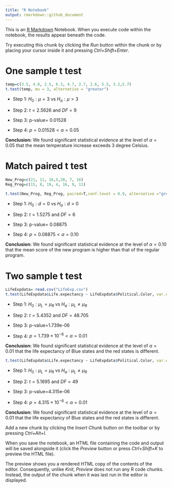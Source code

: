 ```yaml
---
title: "R Notebook"
output: rmarkdown::github_document
---
```


This is an [R Markdown](http://rmarkdown.rstudio.com) Notebook. When you execute code within the notebook, the results appear beneath the code.

Try executing this chunk by clicking the *Run* button within the chunk or by placing your cursor inside it and pressing *Ctrl+Shift+Enter*.

# One sample t test

```r
temp=c(3.5, 4.8, 2.5, 6.3, 4.7, 2.7, 2.6, 5.5, 3.2,5.7)
t.test(temp, mu = 3, alternative = "greater")
```

-   Step 1: $H_0: \mu=3$ vs $H_a: \mu > 3$

-   Step 2: $t=2.5626$ and $DF=9$

-   Step 3: p-value= 0.01528

-   Step 4: $p=0.01528<\alpha=0.05$

**Conclusion:** We found significant statistical evidence at the level of $\alpha= 0.05$ that the mean temperature increase exceeds 3 degree Celsius.

# Match paired t test

```r
New_Prog=c(21, 11, 16,5,20, 7, 16) 
Reg_Prog=c(15, 8, 19, 4, 16, 9, 11) 

t.test(New_Prog, Reg_Prog, paired=T,conf.level = 0.9, alternative ="greater")
```

-   Step 1: $H_0: d=0$ vs $H_a: d > 0$

-   Step 2: $t=1.5275$ and $DF=6$

-   Step 3: p-value= 0.08875

-   Step 4: $p=0.08875<\alpha=0.10$

**Conclusion:** We found significant statistical evidence at the level of $\alpha =0.10$ that the mean score of the new program is higher than that of the regular program.

# Two sample t test

```r
LifeExpdata= read.csv("LifeExp.csv") 
t.test(LifeExpdata$Life.expectancy ~ LifeExpdata$Political.Color, var.equal=F, conf.level = 0.99)
```

-   Step 1: $H_0: \mu_L=\mu_R$ vs $H_a: \mu_L \neq \mu_R$

-   Step 2: $t=5.4352$ and $DF=48.705$

-   Step 3: p-value=1.739e-06

-   Step 4: $p=1.739 \times 10^{-6}<\alpha=0.01$

**Conclusion:** We found significant statistical evidence at the level of $\alpha =0.01$ that the life expectancy of Blue states and the red states is different.

```r
t.test(LifeExpdata$Life.expectancy ~ LifeExpdata$Political.Color, var.equal=T,conf.level = 0.99)
```

-   Step 1: $H_0: \mu_L=\mu_R$ vs $H_a: \mu_L \neq \mu_R$

-   Step 2: $t=5.1695$ and $DF=49$

-   Step 3: p-value=4.315e-06

-   Step 4: $p=4.315 \times 10^{-6}<\alpha=0.01$

**Conclusion:** We found significant statistical evidence at the level of $\alpha =0.01$ that the life expectancy of Blue states and the red states is different.

Add a new chunk by clicking the *Insert Chunk* button on the toolbar or by pressing *Ctrl+Alt+I*.

When you save the notebook, an HTML file containing the code and output will be saved alongside it (click the *Preview* button or press *Ctrl+Shift+K* to preview the HTML file).

The preview shows you a rendered HTML copy of the contents of the editor. Consequently, unlike *Knit*, *Preview* does not run any R code chunks. Instead, the output of the chunk when it was last run in the editor is displayed.
